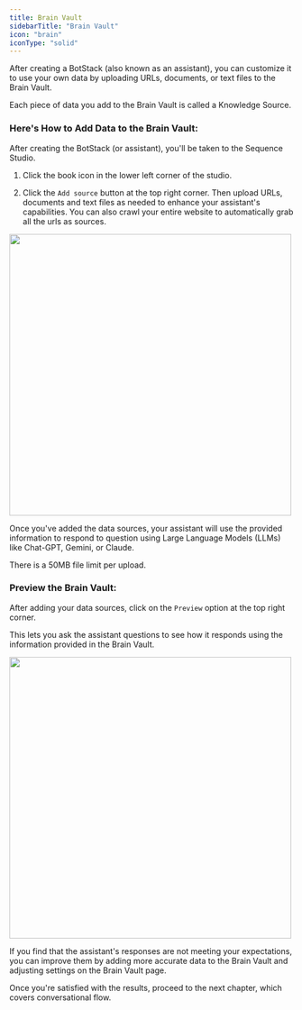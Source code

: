 ```yaml
---
title: Brain Vault
sidebarTitle: "Brain Vault"
icon: "brain"
iconType: "solid"
---
```


After creating a BotStack (also known as an assistant), you can customize it to use your own data by uploading URLs, documents, or text files to the Brain Vault.

<Tip>
  Each piece of data you add to the Brain Vault is called a Knowledge Source.
</Tip>

### Here's How to Add Data to the Brain Vault:

After creating the BotStack (or assistant), you'll be taken to the Sequence Studio.

1. Click the book icon in the lower left corner of the studio.

2. Click the `Add source` button at the top right corner. Then upload URLs, documents and text files as needed to enhance your assistant's capabilities. You can also crawl your entire website
to automatically grab all the urls as sources.

<img height="500" src="/images/build-first-assistant/knowledge-base.png" />

Once you've added the data sources, your assistant will use the provided information to respond to question using Large Language Models (LLMs) like Chat-GPT, Gemini, or Claude.

<Note> There is a 50MB file limit per upload. </Note>

### Preview the Brain Vault:

After adding your data sources, click on the `Preview` option at the top right corner.

This lets you ask the assistant questions to see how it responds using the information provided in the Brain Vault.

<img
  height="500"
  src="/images/build-first-assistant/knowledge-base-preview.png"
/>

If you find that the assistant's responses are not meeting your expectations, you can improve them by adding more accurate data to the Brain Vault and adjusting settings on the Brain Vault page.

Once you're satisfied with the results, proceed to the next chapter, which covers conversational flow.

